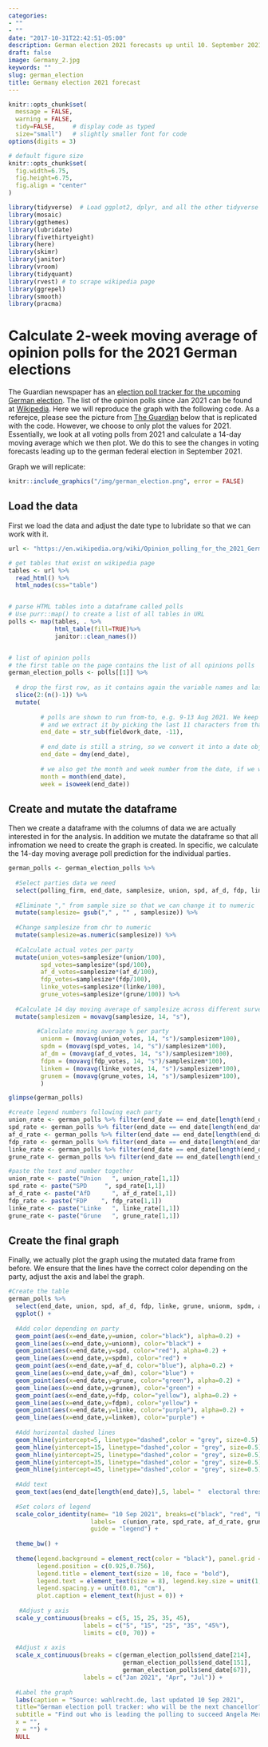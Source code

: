 ```yaml
---
categories:
- ""
- ""
date: "2017-10-31T22:42:51-05:00"
description: German election 2021 forecasts up until 10. September 2021.
draft: false
image: Germany_2.jpg
keywords: ""
slug: german_election
title: Germany election 2021 forecast
---
```



```r
knitr::opts_chunk$set(
  message = FALSE, 
  warning = FALSE, 
  tidy=FALSE,     # display code as typed
  size="small")   # slightly smaller font for code
options(digits = 3)

# default figure size
knitr::opts_chunk$set(
  fig.width=6.75, 
  fig.height=6.75,
  fig.align = "center"
)
```

```r
library(tidyverse)  # Load ggplot2, dplyr, and all the other tidyverse packages
library(mosaic)
library(ggthemes)
library(lubridate)
library(fivethirtyeight)
library(here)
library(skimr)
library(janitor)
library(vroom)
library(tidyquant)
library(rvest) # to scrape wikipedia page
library(ggrepel)
library(smooth)
library(pracma)
```

# Calculate 2-week moving average of opinion polls for the 2021 German elections

The Guardian newspaper has an [election poll tracker for the upcoming German election](https://www.theguardian.com/world/2021/aug/20/german-election-poll-tracker-who-will-be-the-next-chancellor). The list of the opinion polls since Jan 2021 can be found at [Wikipedia](https://en.wikipedia.org/wiki/Opinion_polling_for_the_2021_German_federal_election). Here we will reproduce the graph with the following code. As a referejce, please see the picture from [The Guardian](https://www.theguardian.com/world/2021/aug/20/german-election-poll-tracker-who-will-be-the-next-chancellor) below that is replicated with the code. However, we choose to only plot the values for 2021. Essentially, we look at all voting polls from 2021 and calculate a 14-day moving average which we then plot. We do this to see the changes in voting forecasts leading up to the german federal election in September 2021. 

Graph we will replicate: 

```r
knitr::include_graphics("/img/german_election.png", error = FALSE)
```

## Load the data 
First we load the data and adjust the date type to lubridate so that we can work with it.  
```r

url <- "https://en.wikipedia.org/wiki/Opinion_polling_for_the_2021_German_federal_election"

# get tables that exist on wikipedia page 
tables <- url %>% 
  read_html() %>% 
  html_nodes(css="table")


# parse HTML tables into a dataframe called polls 
# Use purr::map() to create a list of all tables in URL
polls <- map(tables, . %>% 
             html_table(fill=TRUE)%>% 
             janitor::clean_names())


# list of opinion polls
# the first table on the page contains the list of all opinions polls
german_election_polls <- polls[[1]] %>% 
  
  # drop the first row, as it contains again the variable names and last row that contains 2017 results
  slice(2:(n()-1)) %>%  
  mutate(
    
         # polls are shown to run from-to, e.g. 9-13 Aug 2021. We keep the last date, 13 Aug here, as the poll date
         # and we extract it by picking the last 11 characters from that field
         end_date = str_sub(fieldwork_date, -11),
         
         # end_date is still a string, so we convert it into a date object using lubridate::dmy()
         end_date = dmy(end_date),
         
         # we also get the month and week number from the date, if we want to do analysis by month- week, etc.
         month = month(end_date),
         week = isoweek(end_date))
```

## Create and mutate the dataframe 
Then we create a dataframe with the columns of data we are actually interested in for the analysis. In addition we mutate the dataframe so that all infromation we need to create the graph is created. In specific, we calculate the 14-day moving average poll prediction for the individual parties. 

```r
german_polls <- german_election_polls %>% 
  
  #Select parties data we need 
  select(polling_firm, end_date, samplesize, union, spd, af_d, fdp, linke, grune) %>% 
  
  #Eliminate "," from sample size so that we can change it to numeric
  mutate(samplesize= gsub("," , "" , samplesize)) %>% 
  
  #Change samplesize from chr to numeric 
  mutate(samplesize=as.numeric(samplesize)) %>% 
  
  #Calculate actual votes per party 
  mutate(union_votes=samplesize*(union/100), 
         spd_votes=samplesize*(spd/100),
         af_d_votes=samplesize*(af_d/100),
         fdp_votes=samplesize*(fdp/100),
         linke_votes=samplesize*(linke/100),
         grune_votes=samplesize*(grune/100)) %>%  
  
  #Calculate 14 day moving average of samplesize across different surveys
  mutate(samplesizem = movavg(samplesize, 14, "s"), 
         
        #Calculate moving average % per party
         unionm = (movavg(union_votes, 14, "s")/samplesizem*100), 
         spdm = (movavg(spd_votes, 14, "s")/samplesizem*100),
         af_dm = (movavg(af_d_votes, 14, "s")/samplesizem*100),
         fdpm = (movavg(fdp_votes, 14, "s")/samplesizem*100),
         linkem = (movavg(linke_votes, 14, "s")/samplesizem*100),
         grunem = (movavg(grune_votes, 14, "s")/samplesizem*100),
         )

glimpse(german_polls)
```

```r

#create legend numbers following each party
union_rate <- german_polls %>% filter(end_date == end_date[length(end_date)]) %>% select(union)
spd_rate <- german_polls %>% filter(end_date == end_date[length(end_date)]) %>% select(spd)
af_d_rate <- german_polls %>% filter(end_date == end_date[length(end_date)]) %>% select(af_d)
fdp_rate <- german_polls %>% filter(end_date == end_date[length(end_date)]) %>% select(fdp)
linke_rate <- german_polls %>% filter(end_date == end_date[length(end_date)]) %>% select(linke)
grune_rate <- german_polls %>% filter(end_date == end_date[length(end_date)]) %>% select(grune)

#paste the text and number together
union_rate <- paste("Union   ", union_rate[1,1])
spd_rate <- paste("SPD     ", spd_rate[1,1])
af_d_rate <- paste("AfD      ", af_d_rate[1,1])
fdp_rate <- paste("FDP    ", fdp_rate[1,1])
linke_rate <- paste("Linke   ", linke_rate[1,1])
grune_rate <- paste("Grune   ", grune_rate[1,1])
```

## Create the final graph 
Finally, we actually plot the graph using the mutated data frame from before. We ensure that the lines have the correct color depending on the party, adjust the axis and label the graph.

```r

#Create the table 
german_polls %>% 
  select(end_date, union, spd, af_d, fdp, linke, grune, unionm, spdm, af_dm, fdpm, linkem, grunem) %>% 
  ggplot() +
  
  #Add color depending on party
  geom_point(aes(x=end_date,y=union, color="black"), alpha=0.2) +
  geom_line(aes(x=end_date,y=unionm), color="black") +
  geom_point(aes(x=end_date,y=spd, color="red"), alpha=0.2) +
  geom_line(aes(x=end_date,y=spdm), color="red") +
  geom_point(aes(x=end_date,y=af_d, color="blue"), alpha=0.2) +
  geom_line(aes(x=end_date,y=af_dm), color="blue") +
  geom_point(aes(x=end_date,y=grune, color="green"), alpha=0.2) + 
  geom_line(aes(x=end_date,y=grunem), color="green") +
  geom_point(aes(x=end_date,y=fdp, color="yellow"), alpha=0.2) +
  geom_line(aes(x=end_date,y=fdpm), color="yellow") +
  geom_point(aes(x=end_date,y=linke, color="purple"), alpha=0.2) +
  geom_line(aes(x=end_date,y=linkem), color="purple") +
  
  #Add horizontal dashed lines 
  geom_hline(yintercept=5, linetype="dashed",color = "grey", size=0.5) +
  geom_hline(yintercept=15, linetype="dashed",color = "grey", size=0.5) +
  geom_hline(yintercept=25, linetype="dashed",color = "grey", size=0.5) +
  geom_hline(yintercept=35, linetype="dashed",color = "grey", size=0.5) +
  geom_hline(yintercept=45, linetype="dashed",color = "grey", size=0.5) +
  
  #Add text 
  geom_text(aes(end_date[length(end_date)],5, label= "  electoral threshold", color = "grey", vjust=1, hjust=0.3), size=3) +
  
  #Set colors of legend 
  scale_color_identity(name= "10 Sep 2021", breaks=c("black", "red", "blue", "green", "yellow", "purple"),
                       labels=  c(union_rate, spd_rate, af_d_rate, grune_rate, fdp_rate, linke_rate),
                       guide = "legend") + 
  
  theme_bw() +
  
  theme(legend.background = element_rect(color = "black"), panel.grid = element_blank(),
        legend.position = c(0.925,0.756),
        legend.title = element_text(size = 10, face = "bold"),
        legend.text = element_text(size = 8), legend.key.size = unit(1, "lines"),
        legend.spacing.y = unit(0.01, "cm"),
        plot.caption = element_text(hjust = 0)) +
  
   #Adjust y axis 
  scale_y_continuous(breaks = c(5, 15, 25, 35, 45),
                     labels = c("5", "15", "25", "35", "45%"),
                     limits = c(0, 70)) +
  
  #Adjust x axis 
  scale_x_continuous(breaks = c(german_election_polls$end_date[214],
                                german_election_polls$end_date[151],
                                german_election_polls$end_date[67]),
                     labels = c("Jan 2021", "Apr", "Jul")) +
  
  #Label the graph
  labs(caption = "Source: wahlrecht.de, last updated 10 Sep 2021",
  title="German election poll tracker: who will be the next chancellor?",
  subtitle = "Find out who is leading the polling to succeed Angela Merkel as chancellor of Germany",
  x = "",
  y = "") + 
  NULL
```
